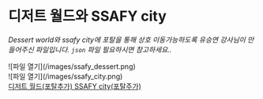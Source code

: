 
# 디저트 월드와 SSAFY city

<Callout type="info">

_Dessert world와 ssafy city에 포탈을 통해 상호 이동가능하도록 유승연 강사님이 만들어주신 파일입니다. `json` 파일 필요하시면 참고하세요.._

</Callout>

<Cards>
  <div>![파일 열기](/images/ssafy_dessert.png)</div>
  <div>![파일 열기](/images/ssafy_city.png)</div>
</Cards>

<Cards>
<Callout emoji="🗂️">
  <a href="/files/디저트 월드(포탈추가).json" download>
    디저트 월드(포탈추가)
  </a>
</Callout>

<Callout emoji="🗂️">
  <a href="/files/SSAFY city(포탈주가).json" download>
    SSAFY city(포탈주가)
  </a>
</Callout>
</Cards>
